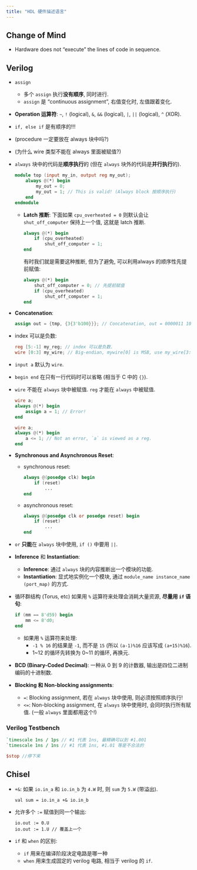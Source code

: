 ```yaml
---
title: "HDL 硬件描述语言"
---
```


## Change of Mind

- Hardware does not "execute" the lines of code in sequence. 

## Verilog

- `assign`
    - 多个 `assign` 执行**没有顺序**, 同时进行.
    - `assign` 是 "continuous assignment", 右值变化时, 左值跟着变化.

- **Operation 运算符**: `~`, `!` (logical), `&`, `&&` (logical), `|`, `||` (logical), `^` (XOR).


- `if, else if` 是有顺序的!!!

- (procedure 一定要放在 always 块中吗?)


- (为什么 wire 类型不能在 always 里面被赋值?)

- `always` 块中的代码是**顺序执行**的 (但在 `always` 块外的代码是**并行执行**的).

    ```verilog
    module top (input my_in, output reg my_out);
        always @(*) begin
            my_out = 0;
            my_out = 1; // This is valid! (Always block 按顺序执行)
        end
    endmodule
    ```

    - **Latch 推断**: 下面如果 `cpu_overheated = 0` 则默认会让 `shut_off_computer` 保持上一个值, 这就是 latch 推断.

        ```verilog
        always @(*) begin
            if (cpu_overheated)
                shut_off_computer = 1;
        end
        ```
        有时我们就是需要这种推断, 但为了避免, 可以利用always 的顺序性先提前赋值:
        
        ```verilog
        always @(*) begin
            shut_off_computer = 0; // 先提前赋值
            if (cpu_overheated)
                shut_off_computer = 1;
        end
        ```

- **Concatenation**: 

    ```verilog
    assign out = {tmp, {3{3'b100}}}; // Concatenation, out = 0000011 100 100 100
    ```

- index 可以是负数:

    ```verilog
    reg [5:-1] my_reg; // index 可以是负数.
    wire [0:3] my_wire; // Big-endian, mywire[0] is MSB, use my_wire[3:0] later is illegal!
    ```

- `input a` 默认为 `wire`.

- `begin end` 在只有一行代码时可以省略 (相当于 C 中的 `{}`).

- `wire` 不能在 `always` 块中被赋值. `reg` 才能在 `always` 中被赋值.
    
    ```verilog
    wire a;
    always @(*) begin
        assign a = 1; // Error!
    end
    ```
    ```verilog
    wire a;
    always @(*) begin
        a <= 1; // Not an error, `a` is viewed as a reg.
    end
    ```

- **Synchronous and Asynchronous Reset**:

    - synchronous reset: 

        ```verilog
        always @(posedge clk) begin
            if (reset)
                ...
        end
        ```

    - asynchronous reset: 

        ```verilog
        always @(posedge clk or posedge reset) begin
            if (reset)
                ...
        end
        ```

- `or` **只能**在 `always` 块中使用, `if ()` 中要用 `||`.

- **Inference** 和 **Instantiation**:
    - **Inference**: 通过 `always` 块的内容推断出一个模块的功能.
    - **Instantiation**: 显式地实例化一个模块, 通过 `module_name instance_name (port_map)` 的方式.

 - 循环群结构 (Torus, etc) 如果用 `%` 运算符来处理会消耗大量资源, **尽量用 `if` 语句**:

    ```verilog
    if (mm == 8'd59) begin
        mm <= 8'd0;
    end
    ```

    - 如果用 `%` 运算符来处理:
        - `-1 % 16` 的结果是 `-1`, 而不是 `15` (所以 `(a-1)%16` 应该写成 `(a+15)%16`).
        - 1~12 的循环先转换为 0~11 的循环, 再换元.

- **BCD (Binary-Coded Decimal)**: 一种从 0 到 9 的计数器, 输出是四位二进制编码的十进制数.

- **Blocking 和 Non-blocking assignments**:
    - `=`: Blocking assignment, 若在 `always` 块中使用, 则必须按照顺序执行!
    - `<=`: Non-blocking assignment, 在 `always` 块中使用时, 会同时执行所有赋值. (一般 `always` 里面都用这个!)

### Verilog Testbench

```verilog
`timescale 1ns / 1ps // #1 代表 1ns, 最精确可以到 #1.001
`timescale 1ns / 1ns // #1 代表 1ns, #1.01 等是不合法的

$stop //停下来
```


## Chisel

- `+&`: 如果 `io.in_a` 和 `io.in_b` 为 `4.W` 时, 则 `sum` 为 `5.W` (带溢出).

    ```chisel
    val sum = io.in_a +& io.in_b
    ```

- 允许多个 `:=` 赋值到同一个输出:

    ```chisel
    io.out := 0.U
    io.out := 1.U // 覆盖上一个
    ```

- `if` 和 `when` 的区别:
    - `if` 用来在编译阶段决定电路是哪一种
    - `when` 用来生成固定的 verilog 电路, 相当于 verilog 的 `if`.